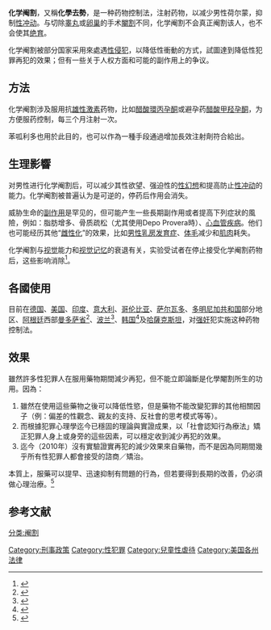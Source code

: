 {{medical}}
'''化学阉割'''，又稱'''化學去勢'''，是一种药物控制法，注射药物，以减少男性荷尔蒙，抑制[[性冲动|性冲动]]。与切除[[睾丸|睾丸]]或[[卵巢|卵巢]]的手术[[閹割|閹割]]不同，化学阉割不会真正阉割该人，也不会使其[[绝育|绝育]]。

化学阉割被部分国家采用來處遇[[性侵犯|性侵犯]]，以降低性衝動的方式，試圖達到降低性犯罪再犯的效果；但有一些关于人权方面和可能的副作用上的争议。

==方法==
化学阉割涉及服用抗[[雄性激素|雄性激素]]药物，比如[[醋酸環丙孕酮|醋酸環丙孕酮]]或避孕药[[醋酸甲羟孕酮|醋酸甲羟孕酮]]，为方便服药控制，每三个月注射一次。    

苯呱利多也用於此目的，也可以作為一種手段通過增加長效注射劑符合給出。

==生理影響==
对男性进行化学阉割后，可以减少其性欲望、强迫性的[[性幻想|性幻想]]和提高防止[[性冲动|性冲动]]的能力。化学阉割被普遍认为是可逆的，停药后作用会消失。

威胁生命的[[副作用|副作用]]是罕见的，但可能产生一些長期副作用或者提高下列症狀的風險，例如：脂肪增多、骨质疏松（尤其使用Depo Provera時）、[[心血管疾病|心血管疾病]]。他们也可能经历其他“[[雌性化|雌性化]]”的效果，比如[[男性乳房发育症|男性乳房发育症]]、[[体毛|体毛]]减少和[[肌肉|肌肉]]耗失。

化学阉割与[[视觉|视觉]]能力和[[视觉记忆|视觉记忆]]的衰退有关，实验受试者在停止接受化学阉割药物后，这些影响消除<ref>{{cite journal en |coauthors = Almeida OP, Waterreus A, Spry N, Flicker L, Martins RN. |title = One year follow-up study of the association between chemical castration, sex hormones, beta-amyloid, memory and depression in men |url = http://www.ncbi.nlm.nih.gov/pubmed/15219659 |accessdate = 2012-10-08 |quote = We had hypothesized that chemical castration would be associated with a significant deterioration of visuospatial abilities (as measured by the Block Design test) and visual memory (as measured by the Visual Reproduction test), and that treatment cessation would reverse such changes. |date = 2004年9月 |journal =  |archive-date = 2019-12-12 |archive-url = https://web.archive.org/web/20191212211733/https://www.ncbi.nlm.nih.gov/pubmed/15219659 |dead-url = no }}</ref>。

== 各國使用 ==
目前在[[德国|德国]]、[[美国|美国]]、[[印度|印度]]、[[意大利|意大利]]、[[哥伦比亚|哥伦比亚]]、[[萨尔瓦多|萨尔瓦多]]、[[多明尼加共和国|多明尼加共和国]]部分地区、[[阿根廷|阿根廷]]西部[[曼多萨省|曼多萨省]]<ref>{{cite news|url=http://argentina.world-countries.net/archives/2162|title=Mendoza approves chemical castration for rapists|date=2010-03-16|publisher=World News|accessdate=2010-06-30}}{{dead link|date=2017年11月 |bot=InternetArchiveBot |fix-attempted=yes }}</ref>、[[波兰|波兰]]<ref>{{cite news|url=http://www.reuters.com/article/idUSTRE58O4LE20090925|title=Poland okays forcible castration for pedophiles|author=ODDLY ENOUGH|date=2009-09-25|publisher=Reuters|accessdate=2010-06-30|archive-date=2020-11-12|archive-url=https://web.archive.org/web/20201112013042/https://www.reuters.com/article/idUSTRE58O4LE20090925|dead-url=no}}</ref>、[[韩国|韩国]]<ref>{{cite news|url=http://www.mail.com/intl/article.aspx/science/0/apnews/science/20100629/u_as-skorea-chemical-castration?pageid=1|title=SKorea votes to legalize chemical castration|author=SANGWON YOON|date=2010-06-30|publisher=AP|accessdate=2010-06-30|archive-date=2010-07-03|archive-url=https://web.archive.org/web/20100703035022/http://www.mail.com/intl/article.aspx/science/0/apnews/science/20100629/u_as-skorea-chemical-castration?pageid=1|dead-url=yes}}</ref>及[[哈薩克斯坦|哈薩克斯坦]]，对[[强奸|强奸]]犯实施这种药物控制法。

==效果==
雖然許多性犯罪人在服用藥物期間減少再犯，但不能立即論斷是化學閹割所生的功用。因為：
# 雖然在使用這些藥物之後可以降低性慾，但是藥物不能改變犯罪的其他相關因子（例：偏差的性觀念、親友的支持、反社會的思考模式等等）。
# 而根據犯罪心理學迄今已穩固的理論與實證成果，以「社會認知行為療法」矯正犯罪人身上或身旁的這些因素，可以穩定收到減少再犯的效果。
# 迄今（2010年）沒有實驗證實再犯的減少效果來自藥物，而不是因為同期間幾乎所有性犯罪人都會接受的諮商／矯治。
本質上，服藥可以提早、迅速抑制有問題的行為，但若要得到長期的改善，仍必須做心理治療。<ref>{{cite book
| last1=Andrews
| first1=Donald Authur
| last2=Bonta
| first2=James
| title=The Psychology of Criminal Conduct.
| edition=5th ed.
| isbn=978-1-4224-6329-1
| chapter=''The Treatment of Sex Offenders.'' In: Ch 14. Criminal Subtypes: From the Common to the Exceptional
| publisher=[https://www.lexisnexis.com/presscenter/mediakit/anderson.asp Anderson Publishing, Lexis Nexis]
| year=2010
| location=[[Amsterdam|Amsterdam]], [[Boston|Boston]] et al.
| language=en
}}</ref>

== 参考文献 ==
{{Reflist|30em}}

[[Category:刑事政策|Category:刑事政策]]
[[Category:性犯罪|Category:性犯罪]]
[[分类:阉割|分类:阉割]]
[[Category:兒童性虐待|Category:兒童性虐待]]
[[Category:美国各州法律|Category:美国各州法律]]